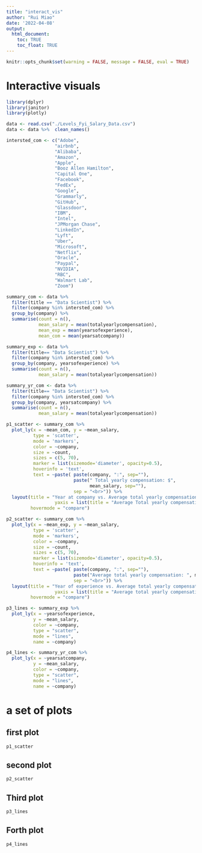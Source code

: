 ```yaml
---
title: "interact_vis"
author: "Rui Miao"
date: '2022-04-08'
output: 
  html_document:
    toc: TRUE
    toc_float: TRUE
---
```


```r
knitr::opts_chunk$set(warning = FALSE, message = FALSE, eval = TRUE)
```

# Interactive visuals

```r
library(dplyr)
library(janitor)
library(plotly)

data <- read.csv("./Levels_Fyi_Salary_Data.csv")
data <- data %>%  clean_names()
``` 

```r
intersted_com <- c("Adobe",
                  "airbnb",
                  "Alibaba",
                  "Amazon",
                  "Apple",
                  "Booz Allen Hamilton",
                  "Capital One",
                  "Facebook",
                  "FedEx",
                  "Google",
                  "Grammarly",
                  "GitHub",
                  "Glassdoor",
                  "IBM",
                  "Intel",
                  "JPMorgan Chase",
                  "LinkedIn",
                  "Lyft", 
                  "Uber",
                  "Microsoft",
                  "Netflix",
                  "Oracle",
                  "Paypal",
                  "NVIDIA",
                  "RBC",
                  "Walmart Lab",
                  "Zoom")
```


```r

summary_com <- data %>%
  filter(title == "Data Scientist") %>% 
  filter(company %in% intersted_com) %>% 
  group_by(company) %>% 
  summarise(count = n(),
            mean_salary = mean(totalyearlycompensation),
            mean_exp = mean(yearsofexperience),
            mean_com = mean(yearsatcompany))
```

```r
summary_exp <- data %>% 
  filter(title== "Data Scientist") %>% 
  filter(company %in% intersted_com) %>% 
  group_by(company, yearsofexperience) %>% 
  summarise(count = n(),
            mean_salary = mean(totalyearlycompensation))
```

```r
summary_yr_com <- data %>% 
  filter(title== "Data Scientist") %>% 
  filter(company %in% intersted_com) %>% 
  group_by(company, yearsatcompany) %>% 
  summarise(count = n(),
            mean_salary = mean(totalyearlycompensation))
```


```r

p1_scatter <- summary_com %>% 
  plot_ly(x = ~mean_com, y = ~mean_salary,
          type = 'scatter', 
          mode = 'markers', 
          color = ~company,
          size = ~count, 
          sizes = c(5, 70), 
          marker = list(sizemode='diameter', opacity=0.5),
          hoverinfo = 'text',
          text = ~paste( paste(company, ":", sep=""), 
                         paste(" Total yearly compensation: $", 
                               mean_salary, sep=""), 
                         sep = "<br>")) %>%
  layout(title = "Year at company vs. Average total yearly compensation",
                  yaxis = list(title = "Average Total yearly compensation"), xaxis = list(title = "Year at company"),
         hovermode = "compare")

p2_scatter <- summary_com %>%
  plot_ly(x = ~mean_exp, y = ~mean_salary,
          type = 'scatter', 
          mode = 'markers', 
          color = ~company,
          size = ~count, 
          sizes = c(5, 70), 
          marker = list(sizemode='diameter', opacity=0.5),
          hoverinfo = 'text',
          text = ~paste( paste(company, ":", sep=""), 
                         paste("Average total yearly compensation: ", mean_salary, sep=""), 
                         sep = "<br>")) %>%
  layout(title = "Year of experience vs. Average total yearly compensation",
                  yaxis = list(title = "Average total yearly compensation"), xaxis = list(title = "Year of experience"),
         hovermode = "compare")

p3_lines <- summary_exp %>%
  plot_ly(x = ~yearsofexperience,
          y = ~mean_salary,
          color = ~company,
          type = "scatter",
          mode = "lines",
          name = ~company)

p4_lines <- summary_yr_com %>%
  plot_ly(x = ~yearsatcompany,
          y = ~mean_salary,
          color = ~company,
          type = "scatter",
          mode = "lines",
          name = ~company)
```

# a set of plots {.tabset}

## first plot

```r
p1_scatter
```

## second plot

```r
p2_scatter
```

## Third plot
```r
p3_lines
```

## Forth plot
```r
p4_lines
```
